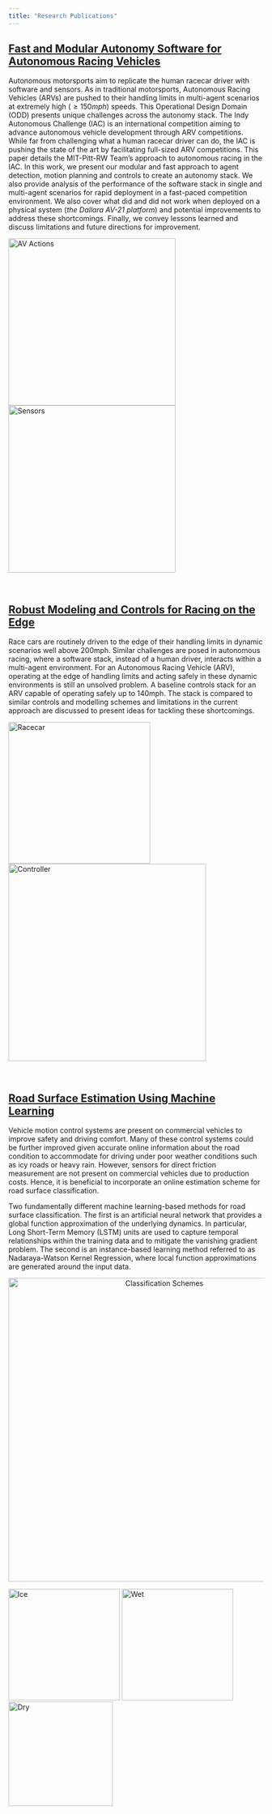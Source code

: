 ```yaml
---
title: "Research Publications"
---
```


## [**Fast and Modular Autonomy Software for Autonomous Racing Vehicles**](https://ieeexplore.ieee.org/document/10876003)

Autonomous motorsports aim to replicate the human racecar driver with software and sensors. As in traditional motorsports, Autonomous Racing Vehicles (ARVs) are pushed to their handling limits in multi-agent scenarios at extremely high ($\geq 150mph$) speeds. This Operational Design Domain (ODD) presents unique challenges across the autonomy stack. The Indy Autonomous Challenge (IAC) is an international competition aiming to advance autonomous vehicle development through ARV competitions. While far from challenging what a human racecar driver can do, the IAC is pushing the state of the art by facilitating full-sized ARV competitions. This paper details the MIT-Pitt-RW Team's approach to autonomous racing in the IAC. In this work, we present our modular and fast approach to agent detection, motion planning and controls to create an autonomy stack. We also provide analysis of the performance of the software stack in single and multi-agent scenarios for rapid deployment in a fast-paced competition environment. We also cover what did and did not work when deployed on a physical system (*the Dallara AV-21 platform*) and potential improvements to address these shortcomings. Finally, we convey lessons learned and discuss limitations and future directions for improvement.

<img src="images/sense_think_act.png" alt="AV Actions" width="330"/> <img src="images/sensors.png" alt="Sensors" width="330"/>

<p> </p>

## [**Robust Modeling and Controls for Racing on the Edge**](https://arxiv.org/abs/2205.10841)

Race cars are routinely driven to the edge of their handling limits in dynamic scenarios well above 200mph. Similar challenges are posed in autonomous racing, where a software stack, instead of a human driver, interacts within a multi-agent environment. For an Autonomous Racing Vehicle (ARV), operating at the edge of handling limits and acting safely in these dynamic environments is still an unsolved problem. A baseline controls stack for an ARV capable of operating safely up to 140mph. The stack is compared to similar controls and modelling schemes and limitations in the current approach are discussed to present ideas for tackling these shortcomings.

<img src="images/Racecar.png" alt="Racecar" width="280"/> <img src="images/Controller.png" alt="Controller" width="390"/>

<p> </p>

## [**Road Surface Estimation Using Machine Learning**](https://uwspace.uwaterloo.ca/items/8a059e7c-b0cc-4578-a6f9-69a674849929)

Vehicle motion control systems are present on commercial vehicles to improve safety and driving comfort. Many of these control systems could be further improved given accurate online information about the road condition to accommodate for driving under poor weather conditions such as icy roads or heavy rain. However, sensors for direct friction measurement are not present on commercial vehicles due to production costs. Hence, it is beneficial to incorporate an online estimation scheme for road surface classification.

Two fundamentally different machine learning-based methods for road surface classification. The first is an artificial neural network that provides a global function approximation of the underlying dynamics. In particular, Long Short-Term Memory (LSTM) units are used to capture temporal relationships within the training data and to mitigate the vanishing gradient problem. The second is an instance-based learning method referred to as Nadaraya-Watson Kernel Regression, where local function approximations are generated around the input data.

::: {style="text-align: center;"}
<img src="images/Classification Schemes.png" alt="Classification Schemes" width="600"/>
:::

<img src="images/Ice.png" alt="Ice" width="220"/> <img src="images/Wet.png" alt="Wet" width="220"/> <img src="images/Dry.png" alt="Dry" width="206"/>
